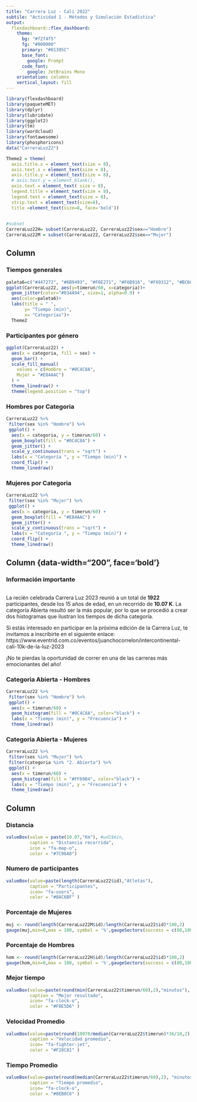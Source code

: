 ```yaml
---
title: "Carrera Luz - Cali 2022"
subtile: "Actividad 1 - Métodos y Simulación Estadística"
output: 
  flexdashboard::flex_dashboard:
    theme:
      bg: "#f2f4f5"
      fg: "#000000" 
      primary: "#01395C"
      base_font:
        google: Prompt
      code_font:
        google: JetBrains Mono
    orientation: columns
    vertical_layout: fill
---
```


```r
library(flexdashboard)
library(paqueteMET)
library(dplyr)
library(lubridate)
library(ggplot2)
library(tm)
library(wordcloud)
library(fontawesome)
library(phosphoricons)
data("CarreraLuz22")

Theme2 = theme(
  axis.title.x = element_text(size = 8),
  axis.text.x = element_text(size = 8),
  axis.title.y = element_text(size = 8),
  # axis.text.y = element_blank(),
  axis.text = element_text( size = 8),
  legend.title = element_text(size = 8),
  legend.text = element_text(size = 8),  
  strip.text = element_text(size=8),
  title =element_text(size=8, face='bold')) 
 

#subset
CarreraLuz22H= subset(CarreraLuz22, CarreraLuz22$sex=="Hombre")
CarreraLuz22M = subset(CarreraLuz22, CarreraLuz22$sex=="Mujer")
```

## Column {.tabset data-width="700"}

### Tiempos generales {}

```r
paleta6=c("#447272", "#6B9493", "#F6E271", "#F6B916", "#F69312", "#BC6C25")
ggplot(CarreraLuz22, aes(y=timerun/60, x=categoria))+
  geom_jitter(color="#034A94", size=1, alpha=0.9) +
  aes(color=paleta6)+
  labs(title = " ",
       y= "Tiempo (min)",
       x= "Categorías")+ 
  Theme2

```

### Participantes por género

```r
ggplot(CarreraLuz22) +
  aes(x = categoria, fill = sex) +
  geom_bar() +
  scale_fill_manual(
    values = c(Hombre = "#0C4C8A",
    Mujer = "#E84AAC")
  ) +
  theme_linedraw() +
  theme(legend.position = "top")
```

### Hombres por Categoria

```r
CarreraLuz22 %>%
 filter(sex %in% "Hombre") %>%
 ggplot() +
  aes(x = categoria, y = timerun/60) +
  geom_boxplot(fill = "#0C4C8A") +
  geom_jitter() +
  scale_y_continuous(trans = "sqrt") +
  labs(x = "Categoría ", y = "Tiempo (min)") +
  coord_flip() +
  theme_linedraw()

```

### Mujeres por Categoria

```r
CarreraLuz22 %>%
 filter(sex %in% "Mujer") %>%
 ggplot() +
  aes(x = categoria, y = timerun/60) +
  geom_boxplot(fill = "#E84AAC") +
  geom_jitter() +
  scale_y_continuous(trans = "sqrt") +
  labs(x = "Categoría ", y = "Tiempo (min)") +
  coord_flip() +
  theme_linedraw()

```

## Column {data-width="200", face='bold'}

### Información importante

```r
```

La recién celebrada Carrera Luz 2023 reunió a un total de **1922** participantes, desde los 15 años de edad, en un recorrido de **10.07 K**. La categoría Abierta resultó ser la más popular, por lo que se procedió a crear dos histogramas que ilustran los tiempos de dicha categoría.

Si estás interesado en participar en la próxima edición de la Carrera Luz, te invitamos a inscribirte en el siguiente enlace:
https://www.eventrid.com.co/eventos/juanchocorrelon/intercontinental-cali-10k-de-la-luz-2023

¡No te pierdas la oportunidad de correr en una de las carreras más emocionantes del año!

### Categoria Abierta - Hombres

```r
CarreraLuz22 %>%
 filter(sex %in% "Hombre") %>%
 ggplot() +
  aes(x = timerun/60) +
  geom_histogram(fill = "#0C4C8A", color="black") +
  labs(x = "Tiempo (min)", y = "Frecuencia") +
  theme_linedraw()

```

### Categoria Abierta - Mujeres

```r
CarreraLuz22 %>%
 filter(sex %in% "Mujer") %>%
 filter(categoria %in% "2. Abierta") %>%
 ggplot() +
  aes(x = timerun/60) +
  geom_histogram(fill = "#FF69B4", color="black") +
  labs(x = "Tiempo (min)", y = "Frecuencia") +
  theme_linedraw()

```

## Column {data-width="60"}

### Distancia  {.value-box}
```r
valueBox(value = paste(10.07,"Km"), #ud1$min, 
         caption = "Distancia recorrida",
         icon = "fa-map-o",
         color = "#7C96A8")
```

### Numero de participantes {.value-box}
```r
valueBox(value=paste(length(CarreraLuz22$id),"Atletas"),
         caption = "Participantes",
         icon= "fa-users",
         color = "#8AC6BF" )

```
### Porcentaje de Mujeres {.value-box}
```r
muj <- round(length(CarreraLuz22M$id)/length(CarreraLuz22$id)*100,2)
gauge(muj,min=0,max = 100, symbol = '%',gaugeSectors(success = c(80,100),warning = c(40,79),danger = c(0,39)))

```
### Porcentaje de Hombres {.value-box}
```r
hom <- round(length(CarreraLuz22H$id)/length(CarreraLuz22$id)*100,2)
gauge(hom,min=0,max = 100, symbol = '%',gaugeSectors(success = c(80,100),warning = c(40,79),danger = c(0,39)))

```
### Mejor tiempo {.value-box}
```r
valueBox(value=paste(round(min(CarreraLuz22$timerun/60),2),"minutos"),
         caption = "Mejor resultado",
         icon= "fa-clock-o",
         color = "#F0E5D6" )

```
### Velocidad Promedio {.value-box}
```r
valueBox(value=paste(round(10070/median(CarreraLuz22$timerun)*36/10,2), "km/h"),
         caption = "Velocidad promedio",
         icon= "fa-fighter-jet",
         color = "#F28C81" )

```
### Tiempo Promedio {.value-box}
```r
valueBox(value=paste(round(median(CarreraLuz22$timerun/60),2), "minutos"),
         caption = "Tiempo promedio",
         icon= "fa-clock-o",
         color = "#0EB0C6" )

```